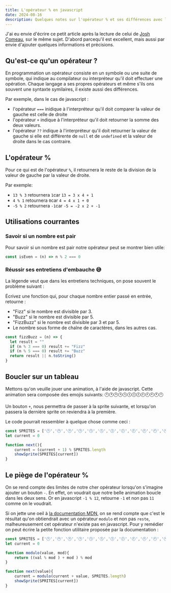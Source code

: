 ```yaml
---
title: L'opérateur % en javascript
date: 2024-08-16
description: Quelques notes sur l'opérateur % et ses différences avec le modulo
---
```



J'ai eu envie d'écrire ce petit article après la lecture de celui de  [Josh Comeau](https://www.joshwcomeau.com/javascript/modulo-operator/), sur le même sujet. D'abord parcequ'il est excellent, mais aussi par envie d'ajouter quelques informations et précisions.

## Qu'est-ce qu'un opérateur ?

En programmation un opérateur consiste en un symbole ou une suite de symbole, qui indique au compilateur ou interpréteur qu'il doit effectuer une opération. Chaque langage a ses propres opérateurs et même s'ils ons souvent une syntaxte symilaires, il existe aussi des différences.

Par exemple, dans le cas de javascript :

- l'opérateur `===` inidique à l'interpréteur qu'il doit comparer la valeur de gauche est celle de droite
- l'opérateur `+` indique à l'interpréteur qu'il doit retourner la somme des deux valeurs.
-  l'opérateur `??` indique à l'interpréteur qu'il doit retourner la valeur de gauche si elle est différente de `null` et de `undefined` et la valeur de droite dans le cas contraire.

## L'opérateur %

Pour ce qui est de l'opérateur `%`, il retournera le reste de la division de la valeur de gauche par la valeur de droite.

Par exemple:

- `13 % 3` retournera `1`car `13 = 3 x 4 + 1`
- `4 % 1` retournera `0`car `4 = 4 x 1 + 0`
- `-5 % 2` retournera `-1`car `-5 = -2 x 2 + -1`

## Utilisations courrantes

### Savoir si un nombre est pair

Pour savoir si un nombre est pair notre opérateur peut se montrer bien utile:

```js
const isEven = (n) => n % 2 === 0
```

### Réussir ses entretiens d'embauche 😅

La légende veut que dans les entretiens techniques, on pose souvent le problème suivant :

Écrivez une fonction qui, pour chaque nombre entier passé en entrée, retourne :

- "Fizz" si le nombre est divisible par 3.
- "Buzz" si le nombre est divisible par 5.
- "FizzBuzz" si le nombre est divisible par 3 et par 5.
- Le nombre sous forme de chaîne de caractères, dans les autres cas.

```js
const fizzBuzz = (n) => {
  let result = ""
  if (n % 3 === 0) result += "Fizz"
  if (n % 5 === 0) result += "Buzz"
  return result || n.toString()
}
```

## Boucler sur un tableau

Mettons qu'on veuille jouer une animation, à l'aide de javascript. Cette animation sera composée des emojis suivants: 🕛🕐🕑🕒🕓🕔🕕🕖🕗🕘🕙🕚🕛

Un bouton `+`, nous permettra de passer à la sprite suivante, et lorsqu'on passera la dernière sprite on reviendra à la première.

Le code pourrait ressembler à quelque chose comme ceci :

```js
const SPRITES = ['🕛','🕐','🕑','🕒','🕓','🕔','🕕','🕖','🕗','🕘','🕙','🕚']
let current = 0

function next(){
    current = (current + 1) % SPRITES.length
    showSprite(SPRITES[current])
}
```

<Anim client:only/>

## Le piège de l'opérateur %

On se rend compte des limites de notre cher opérateur lorsqu'on s'imagine ajouter un bouton `-`. En effet, on voudrait que notre belle animation boucle dans les deux sens. Or en javascript `-1 % 12`, retourne `-1` et non pas `11` comme on le voudrait.

Si on jette une oeil à [la documentation MDN](https://developer.mozilla.org/fr/docs/Web/JavaScript/Reference/Operators/Remainder), on se rend compte que c'est le résultat qu'on obtiendrait avec un opérateur `modulo` et non pas `reste`, malheureusement cet opérateur n'existe pas en javascript. Pour y remédier on peut écrire la petite fonction utilitaire proposée par la documentation :

```js 
const SPRITES = ['🕛','🕐','🕑','🕒','🕓','🕔','🕕','🕖','🕗','🕘','🕙','🕚']
let current = 0

function modulo(value, mod){
    return ((val % mod ) + mod ) % mod
}

function next(value){
    current = modulo(current + value, SPRITES.length)
    showSprite(SPRITES[current])
}
```

<Anim lessBtn client:only/>